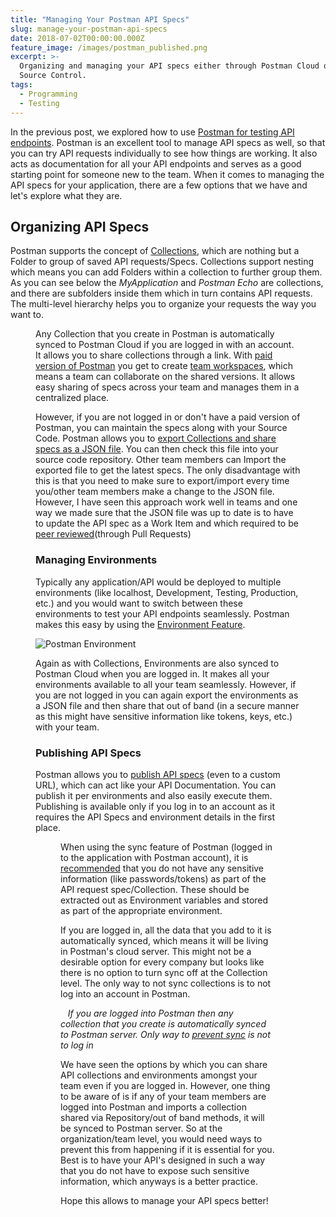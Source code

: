 ```yaml
---
title: "Managing Your Postman API Specs"
slug: manage-your-postman-api-specs
date: 2018-07-02T00:00:00.000Z
feature_image: /images/postman_published.png
excerpt: >-
  Organizing and managing your API specs either through Postman Cloud or your
  Source Control.
tags:
  - Programming
  - Testing
---
```

In the previous post, we explored how to use [Postman for testing API endpoints](/blog/automated-api-testing-using-postman-collection-runner/). Postman is an excellent tool to manage API specs as well, so that you can try API requests individually to see how things are working. It also acts as documentation for all your API endpoints and serves as a good starting point for someone new to the team. When it comes to managing the API specs for your application, there are a few options that we have and let's explore what they are.

## Organizing API Specs

Postman supports the concept of [Collections](https://www.getpostman.com/docs/v6/postman/collections/creating_collections), which are nothing but a Folder to group of saved API requests/Specs. Collections support nesting which means you can add Folders within a collection to further group them. As you can see below the _MyApplication_ and _Postman Echo_ are collections, and there are subfolders inside them which in turn contains API requests. The multi-level hierarchy helps you to organize your requests the way you want to.

<Figure src="/images/postman_collections.png" caption="### Sharing API Specs" />

Any Collection that you create in Postman is automatically synced to Postman Cloud if you are logged in with an account. It allows you to share collections through a link. With [paid version of Postman](https://www.getpostman.com/pricing) you get to create [team workspaces](https://www.getpostman.com/workspaces), which means a team can collaborate on the shared versions. It allows easy sharing of specs across your team and manages them in a centralized place.

However, if you are not logged in or don't have a paid version of Postman, you can maintain the specs along with your Source Code. Postman allows you to [export Collections and share specs as a JSON file](https://www.getpostman.com/docs/v6/postman/collections/sharing_collections#sharing-as-a-file). You can then check this file into your source code repository. Other team members can Import the exported file to get the latest specs. The only disadvantage with this is that you need to make sure to export/import every time you/other team members make a change to the JSON file. However, I have seen this approach work well in teams and one way we made sure that the JSON file was up to date is to have to update the API spec as a Work Item and which required to be [peer reviewed](/blog/code-review/)(through Pull Requests)

### Managing Environments

Typically any application/API would be deployed to multiple environments (like localhost, Development, Testing, Production, etc.) and you would want to switch between these environments to test your API endpoints seamlessly. Postman makes this easy by using the [Environment Feature](https://www.getpostman.com/docs/v6/postman/environments_and_globals/manage_environments).

![Postman Environment](/images/postman_environment.png)

Again as with Collections, Environments are also synced to Postman Cloud when you are logged in. It makes all your environments available to all your team seamlessly. However, if you are not logged in you can again export the environments as a JSON file and then share that out of band (in a secure manner as this might have sensitive information like tokens, keys, etc.) with your team.

### Publishing API Specs

Postman allows you to [publish API specs](https://www.getpostman.com/docs/v6/postman/api_documentation/publishing_public_docs) (even to a custom URL), which can act like your API Documentation. You can publish it per environments and also easily execute them. Publishing is available only if you log in to an account as it requires the API Specs and environment details in the first place.

<Figure src="/images/postman_published.png" caption="## Security Considerations" />

When using the sync feature of Postman (logged in to the application with Postman account), it is [recommended](https://www.getpostman.com/docs/v6/postman_for_publishers/run_button/security) that you do not have any sensitive information (like passwords/tokens) as part of the API request spec/Collection. These should be extracted out as Environment variables and stored as part of the appropriate environment.

If you are logged in, all the data that you add to it is automatically synced, which means it will be living in Postman's cloud server. This might not be a desirable option for every company but looks like there is no option to turn sync off at the Collection level. The only way to not sync collections is to not log into an account in Postman.

   _If you are logged into Postman then any collection that you create is automatically synced to Postman server. Only way to [prevent sync](https://support.getpostman.com/hc/en-us/articles/203492852-How-do-I-disable-Sync-) is not to log in_

We have seen the options by which you can share API collections and environments amongst your team even if you are logged in. However, one thing to be aware of is if any of your team members are logged into Postman and imports a collection shared via Repository/out of band methods, it will be synced to Postman server. So at the organization/team level, you would need ways to prevent this from happening if it is essential for you. Best is to have your API's designed in such a way that you do not have to expose such sensitive information, which anyways is a better practice.

Hope this allows to manage your API specs better!
